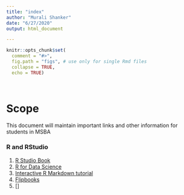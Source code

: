```yaml
---
title: "index"
author: "Murali Shanker"
date: "6/27/2020"
output: html_document

---
```


```r
knitr::opts_chunk$set(
  comment = "#>",
  fig.path = "figs", # use only for single Rmd files
  collapse = TRUE,
  echo = TRUE)
```
\ 

# Scope

This document will maintain important links and other information for students in MSBA



### R and RStudio

1. [R Studio Book](https://rstudio4edu.github.io/rstudio4edu-book/)
2. [R for Data Science](https://r4ds.had.co.nz/)
3. [Interactive R Markdown tutorial](https://commonmark.org/help/tutorial/)
4. [Flipbooks](https://evamaerey.github.io/little_flipbooks_library/about/what_the_flipbook)
5. []



